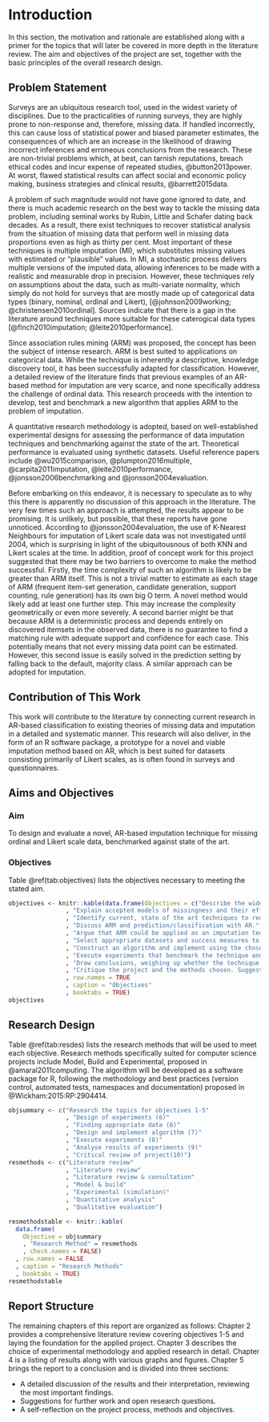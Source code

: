# Introduction

In this section, the motivation and rationale are established along with a primer for the topics that will later be covered in more depth in the literature review. The aim and objectives of the project are set, together with the basic principles of the overall research design.

## Problem Statement

Surveys are an ubiquitous research tool, used in the widest variety of disciplines. Due to the practicalities of running surveys, they are highly prone to non-response and, therefore, missing data. If handled incorrectly, this can cause loss of statistical power and biased parameter estimates, the consequences of which are an increase in the likelihood of drawing incorrect inferences and erroneous conclusions from the research. These are non-trivial problems which, at best, can tarnish reputations, breach ethical codes and incur expense of repeated studies, @button2013power. At worst, flawed statistical results can affect social and economic policy making, business strategies and clinical results, @barrett2015data. 

A problem of such magnitude would not have gone ignored to date, and there is much academic research on the best way to tackle the missing data problem, including seminal works by Rubin, Little and Schafer dating back decades. As a result, there exist techniques to recover statistical analysis from the situation of missing data that perform well in missing data proportions even as high as thirty per cent. Most important of these techniques is multiple imputation (MI), which substitutes missing values with estimated or "plausible" values. In MI, a stochastic process delivers multiple versions of the imputed data, allowing inferences to be made with a realistic and measurable drop in precision. However, these techniques rely on assumptions about the data, such as multi-variate normality, which simply do not hold for surveys that are mostly made up of categorical data types (binary, nominal, ordinal and Likert), [@johnson2009working; @christensen2010ordinal]. Sources indicate that there is a gap in the literature around techniques more suitable for these caterogical data types [@finch2010imputation; @leite2010performance].

Since association rules mining (ARM) was proposed, the concept has been the subject of intense research. ARM is best suited to applications on categorical data. While the technique is inherently a descriptive, knowledge discovery tool, it has been successfully adapted for classification. However, a detailed review of the literature finds that previous examples of an AR-based method for imputation are very scarce, and none specifically address the challenge of ordinal data. This research proceeds with the intention to develop, test and benchmark a new algorithm that applies ARM to the problem of imputation.

A quantitative research methodology is adopted, based on well-established experimental designs for assessing the performance of data imputation techniques and benchmarking against the state of the art. Theoretical performance is evaluated using synthetic datasets. Useful reference papers include @wu2015comparison, @plumpton2016multiple, @carpita2011imputation, @leite2010performance, @jonsson2006benchmarking and @jonsson2004evaluation.

Before embarking on this endeavor, it is necessary to speculate as to why this there is apparently no discussion of this approach in the literature. The very few times such an approach is attempted, the results appear to be promising. It is unlikely, but possible, that these reports have gone unnoticed. According to @jonsson2004evaluation, the use of K-Nearest Neighbours for imputation of Likert scale data was not investigated until 2004, which is surprising in light of the ubiquitousnous of both KNN and Likert scales at the time. In addition, proof of concept work for this project suggested that there may be two barriers to overcome to make the method successful. Firstly, the time complexity of such an algorithm is likely to be greater than ARM itself. This is not a trivial matter to estimate as each stage of ARM (frequent item-set generation, candidate generation, support counting, rule generation) has its own big O term. A novel method would likely add at least one further step. This may increase the complexity geometrically or even more severely. A second barrier might be that because ARM is a deterministic process and depends entirely on discovered itemsets in the observed data, there is no guarantee to find a matching rule with adequate support and confidence for each case. This potentially means that not every missing data point can be estimated. However, this second issue is easily solved in the prediction setting by falling back to the default, majority class. A similar approach can be adopted for imputation.

## Contribution of This Work

This work will contribute to the literature by connecting current research in AR-based classification to existing theories of missing data and imputation in a detailed and systematic manner. This research will also deliver, in the form of an R software package, a prototype for a novel and viable imputation method based on AR, which is best suited for datasets consisting primarily of Likert scales, as is often found in surveys and questionnaires.

## Aims and Objectives

### Aim

To design and evaluate a novel, AR-based imputation technique for missing ordinal and Likert scale data, benchmarked against state of the art.

### Objectives

Table \@ref(tab:objectives) lists the objectives necessary to meeting the stated aim.

```r
objectives <- knitr::kable(data.frame(Objectives = c("Describe the widespread use, of surveys and the types of data collected."
                , "Explain accepted models of missingness and their effect on survey data."
                , "Identify current, state of the art techniques to recover from missing data."
                , "Discuss ARM and prediction/classification with AR."
                , "Argue that ARM could be applied as an imputation technique."
                , "Select appropriate datasets and success measures to evaluate a novel technique."
                , "Construct an algorithm and implement using the chosen programming environment."
                , "Execute experiments that benchmark the technique and appraise the results."
                , "Draw conclusions, weighing up whether the technique performs better than state of the art."
                , "Critique the project and the methods chosen. Suggest avenues for further research."))
                , row.names = TRUE
                , caption = "Objectives"
                , booktabs = TRUE)
objectives
```

## Research Design

Table \@ref(tab:resdes) lists the research methods that will be used to meet each objective. Research methods specifically suited for computer science projects include Model, Build and Experimental, proposed in @amaral2011computing. The algorithm will be developed as a software package for R, following the methodology and best practices (version control, automated tests, namespaces and documentation) proposed in @Wickham:2015:RP:2904414.

```r
objsummary <- c("Research the topics for objectives 1-5"
                , "Design of experiments (6)"
                , "Finding appropriate data (6)"
                , "Design and implement algorithm (7)"
                , "Execute experiments (8)"
                , "Analyse results of experiments (9)"
                , "Critical review of project(10)")
resmethods <- c("Literature review"
                , "Literature review"
                , "Literature review & consultation"
                , "Model & build"
                , "Experimental (simulation)"
                , "Quantitative analysis"
                , "Qualitative evaluation")

resmethodstable <- knitr::kable(
  data.frame(
    Objective = objsummary
    , "Research Method" = resmethods
    , check.names = FALSE)
  , row.names = FALSE
  , caption = "Research Methods"
  , booktabs = TRUE)
resmethodstable
```

## Report Structure

The remaining chapters of this report are organized as follows: Chapter 2 provides a comprehensive literature review covering objectives 1-5 and laying the foundation for the applied project. Chapter 3 describes the choice of experimental methodology and applied research in detail. Chapter 4 is a listing of results along with various graphs and figures. Chapter 5 brings the report to a conclusion and is divided into three sections:

* A detailed discussion of the results and their interpretation, reviewing the most important findings.
* Suggestions for further work and open research questions.
* A self-reflection on the project process, methods and objectives.